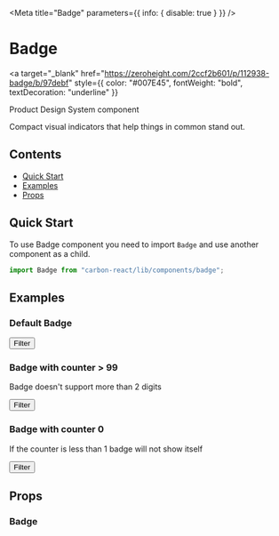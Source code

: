 

<Meta title="Badge" parameters={{ info: { disable: true } }} />

# Badge

<a
  target="_blank"
  href="https://zeroheight.com/2ccf2b601/p/112938-badge/b/97debf"
  style={{ color: "#007E45", fontWeight: "bold", textDecoration: "underline" }}
>
  Product Design System component
</a>

Compact visual indicators that help things in common stand out.

## Contents

- [Quick Start](#quick-start)
- [Examples](#examples)
- [Props](#props)

## Quick Start

To use Badge component you need to import `Badge` and use another component as a child.

```javascript
import Badge from "carbon-react/lib/components/badge";
```

## Examples

### Default Badge

<Canvas>
  <Story name="default">
    <Box m="40px">
      <Badge counter={9}>
        <Button style={{ marginRight: 0 }} buttonType="tertiary">
          Filter
        </Button>
      </Badge>
    </Box>
  </Story>
</Canvas>

### Badge with counter > 99

Badge doesn't support more than 2 digits

<Canvas>
  <Story name="with 3 digits">
    <Box m="40px">
      <Badge counter={130}>
        <Button style={{ marginRight: 0 }} buttonType="tertiary">
          Filter
        </Button>
      </Badge>
    </Box>
  </Story>
</Canvas>

### Badge with counter 0

If the counter is less than 1 badge will not show itself

<Canvas>
  <Story name="with counter 0">
    <Box m="40px">
      <Badge counter={0}>
        <Button buttonType="tertiary">Filter</Button>
      </Badge>
    </Box>
  </Story>
</Canvas>

## Props

### Badge

<ArgsTable of={Badge} />
